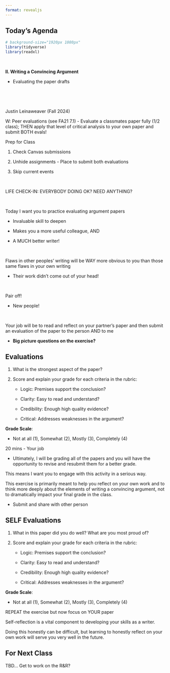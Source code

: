 ```yaml
---
format: revealjs
---
```



## Today's Agenda {background-image="Images/background-news_v2.png" .center}

```r
# background-size="1920px 1080px"
library(tidyverse)
library(readxl)
```

<br>

::: {.r-fit-text}
**II. Writing a Convincing Argument**

- Evaluating the paper drafts
:::

<br>

<br>

::: r-stack
Justin Leinaweaver (Fall 2024)
:::

::: notes
W: Peer evaluations (see FA21 7.1) - Evaluate a classmates paper fully (1/2 class); THEN apply that level of critical analysis to your own paper and submit BOTH evals!


Prep for Class

1. Check Canvas submissions

2. Unhide assignments - Place to submit both evaluations

3. Skip current events

<br>

LIFE CHECK-IN: EVERYBODY DOING OK? NEED ANYTHING?

<br>

Today I want you to practice evaluating argument papers

- Invaluable skill to deepen

- Makes you a more useful colleague, AND

- A MUCH better writer!

<br>

Flaws in other peoples' writing will be WAY more obvious to you than those same flaws in your own writing

- Their work didn't come out of your head!

<br>

Pair off!

- New people!

<br>

Your job will be to read and reflect on your partner's paper and then submit an evaluation of the paper to the person AND to me

- **Big picture questions on the exercise?**
:::



## Evaluations {background-image="Images/background-gentle_lines_v3.png" .center}

1. What is the strongest aspect of the paper?

::: {.fragment}

2. Score and explain your grade for each criteria in the rubric:

    - Logic: Premises support the conclusion?
    
    - Clarity: Easy to read and understand?
    
    - Credibility: Enough high quality evidence?
    
    - Critical: Addresses weaknesses in the argument?
    
**Grade Scale**: 

- Not at all (1), Somewhat (2), Mostly (3), Completely (4)

:::

::: notes

20 mins - Your job

- Ultimately, I will be grading all of the papers and you will have the opportunity to revise and resubmit them for a better grade.

This means I want you to engage with this activity in a serious way.

This exercise is primarily meant to help you reflect on your own work and to think more deeply about the elements of writing a convincing argument, not to dramatically impact your final grade in the class.


- Submit and share with other person

:::



## SELF Evaluations {background-image="Images/background-gentle_lines_v3.png" .center}

1. What in this paper did you do well? What are you most proud of?

2. Score and explain your grade for each criteria in the rubric:

    - Logic: Premises support the conclusion?
    
    - Clarity: Easy to read and understand?
    
    - Credibility: Enough high quality evidence?
    
    - Critical: Addresses weaknesses in the argument?
    
**Grade Scale**: 

- Not at all (1), Somewhat (2), Mostly (3), Completely (4)

::: notes

REPEAT the exercise but now focus on YOUR paper

Self-reflection is a vital component to developing your skills as a writer.

Doing this honestly can be difficult, but learning to honestly reflect on your own work will serve you very well in the future.

:::



## For Next Class {background-image="Images/background-blue_triangles_flipped.png" .center}

TBD... Get to work on the R&R?

